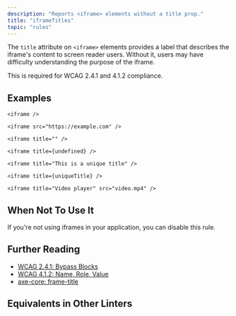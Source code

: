 ```yaml
---
description: "Reports <iframe> elements without a title prop."
title: "iframeTitles"
topic: "rules"
---
```



<RuleSummary plugin="jsx" rule="iframeTitles" />

The `title` attribute on `<iframe>` elements provides a label that describes the iframe's content to screen reader users.
Without it, users may have difficulty understanding the purpose of the iframe.

This is required for WCAG 2.4.1 and 4.1.2 compliance.

## Examples

<Tabs>
<TabItem label="❌ Incorrect">

```tsx
<iframe />
```

```tsx
<iframe src="https://example.com" />
```

```tsx
<iframe title="" />
```

```tsx
<iframe title={undefined} />
```

</TabItem>
<TabItem label="✅ Correct">

```tsx
<iframe title="This is a unique title" />
```

```tsx
<iframe title={uniqueTitle} />
```

```tsx
<iframe title="Video player" src="video.mp4" />
```

</TabItem>
</Tabs>

## When Not To Use It

If you're not using iframes in your application, you can disable this rule.

## Further Reading

- [WCAG 2.4.1: Bypass Blocks](https://www.w3.org/WAI/WCAG21/Understanding/bypass-blocks)
- [WCAG 4.1.2: Name, Role, Value](https://www.w3.org/WAI/WCAG21/Understanding/name-role-value)
- [axe-core: frame-title](https://dequeuniversity.com/rules/axe/3.2/frame-title)

## Equivalents in Other Linters

<RuleEquivalents pluginId="jsx" ruleId="iframeTitles" />

